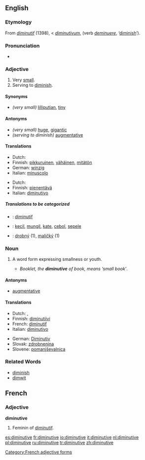 {{wikipedia}}
==English==

===Etymology===
From {{OF.}} ''[[diminutif]]'' (1398), < {{L.}} ''[[diminutivum]]'', (verb ''[[deminuere]]'', ‘[[diminish]]’).

===Pronunciation===
* {{audio|en-us-diminutive.ogg|Audio (US)}}

===Adjective===
{{en-adj}}

# Very [[small]].
# Serving to [[diminish]].

====Synonyms====
* ''(very small)'' [[lilliputian]], [[tiny]]

====Antonyms====
* ''(very small)'' [[huge]], [[gigantic]]
* ''(serving to diminish)'' [[augmentative]]

==== Translations ====
{{trans-top|very small}}
*Dutch: {{t+|nl|klein|lang=Dutch}}
*Finnish: [[pikkuruinen]], [[vähäinen]], [[mitätön]]
*German: [[winzig]]
*Italian: [[minuscolo]]
{{trans-mid}}
{{trans-bottom}}

{{trans-top|serving to diminish}}
*Dutch: {{t|nl|verkleinend}}
*Finnish: [[pienentää|pienentävä]]
*Italian: [[diminutivo]]
{{trans-mid}}
{{trans-bottom}}

=====Translations to be categorized=====
{{checktrans}}
{{trans-top|Translations to be categorized}}
*{{ttbc|French}}: [[diminutif]]
*{{ttbc|Indonesian}}: [[kecil]], [[mungil]], [[kate]], [[cebol]], [[sepele]]
{{trans-mid}}
*{{ttbc|Slovak}}: [[drobný]] (1), [[maličký]] (1)
{{trans-bottom}}

===Noun===
{{en-noun}}

# {{Grammar}} A word form expressing smallness or youth. 
#* ''Booklet, the '''diminutive''' of book, means ‘small book’''.

====Antonyms====
* [[augmentative]]

====Translations====
{{trans-top}}
*Dutch: {{t+|nl|verkleinwoord|n}}, {{t|nl|diminutief|n}}
*Finnish: [[diminutiivi]]
*French: [[diminutif]] {{m}}
*Italian: [[diminutivo]] {{m}}
{{trans-mid}}
*German: [[Diminutiv]] {{m}}
*Slovak: [[zdrobnenina]] {{f}}
*Slovene: [[pomanjševalnica]] {{f}}
{{trans-bottom}}

===Related Words===
* [[diminish]]
* [[dimwit]]

==French==

===Adjective===
'''diminutive'''

# Feminin of [[diminutif]].

[[Category:French adjective forms]]

[[es:diminutive]]
[[fr:diminutive]]
[[io:diminutive]]
[[it:diminutive]]
[[nl:diminutive]]
[[pl:diminutive]]
[[ru:diminutive]]
[[tr:diminutive]]
[[zh:diminutive]]